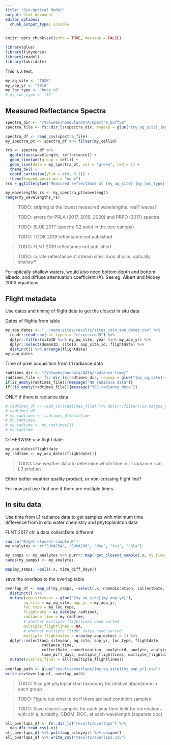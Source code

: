 ```yaml
---
title: "Bio-Optical Model"
output: html_document
editor_options: 
  chunk_output_type: console
---
```


```r
knitr::opts_chunk$set(echo = TRUE, message = FALSE)
```

```r
library(glue)
library(tidyverse)
library(readxl)
library(lubridate)
```

This is a test. 

```r
my_aq_site <- "TOOK"
my_aop_yr <- "2018"
my_loc_type <- 'buoy.c0'
# my_loc_type <- 'S2'
```

## Measured Reflectance Spectra

```r
spectra_dir <- "/Volumes/hondula/DATA/spectra_buff5m"
spectra_file <- fs::dir_ls(spectra_dir, regexp = glue("{my_aq_site}_{my_aop_yr}"))

spectra_df <- read_csv(spectra_file)
my_spectra_pt <- spectra_df %>% filter(my_cellid)

rrs <- spectra_df %>%
  ggplot(aes(wavelength, reflectance)) +
  geom_line(aes(group = cell)) +
  geom_line(data = my_spectra_pt, col = "green", lwd = 1) +
  theme_bw() +
  coord_cartesian(ylim = c(0, 0.1)) +
  theme(legend.position = "none")
rrs + ggtitle(glue("Measured reflectance at {my_aq_site} {my_loc_type} {my_aop_yr}"))

```

```r
my_wavelengths_rs <- my_spectra_pt$wavelength
range(my_wavelengths_rs)
```

> TODO: striping at the lowest measured wavelengths. real? waves?

> TODO: errors for PRLA (2017, 2019, 2020) and PRPO (2017) spectra

> TODO: BLUE 2017 (spectra S2 point in the tree canopy)

> TODO: TOOK 2019 reflectance not published

> TODO: FLNT 2019 reflectance not published

> TODO: curate reflectance at stream sites. look at pics. optically shallow?

For optically shallow waters, would also need bottom depth and bottom albedo,
and diffuse attentuation coefficient ($K$).
See eg. Albert and Mobey 2003 equations

## Flight metadata

Use dates and timing of flight data to get the closest in situ data

Dates of flights from table

```r
my_aop_dates <- "../neon-sites/results/sites_join_aop_dates.csv" %>%
  readr::read_csv(col_types = "ccccccccddD") %>%
  dplyr::filter(siteID %in% my_aq_site, year %in% my_aop_yr) %>%
  dplyr::select(domanID, siteID, aop_site_id, flightdate) %>%
  distinct() %>% arrange(flightdate)
my_aop_dates 
```

Time of pixel acquisition from L1 radiance data

```r
radtimes_dir <- "/Volumes/hondula/DATA/radiance-time/"
radtimes_file <- fs::dir_ls(radtimes_dir, regexp = glue("{my_aq_site}-{my_aop_yr}"))
if(is_empty(radtimes_file)){message("NO radiance data")}
if(!is_empty(radtimes_file)){message("YES radiance data")}
```

ONLY if there is radiance data
```r
# radtimes_df <- read_csv(radtimes_file) %>% dplyr::filter(!is.na(gps_time))
# radtimes_df
# my_radtimes <- radtimes_df$datetime
# my_radtimes
# my_radtime <- my_radtimes[1]
# my_radtime
```

OTHERWISE use flight date
```r
my_aop_dates$flightdate
my_radtime <- my_aop_dates$flightdate[1]
```

> TODO: Use weather data to determine which time in L1 radiance is in L3 product

Either better weather quality product, or non-crossing flight line?

For now just use first one if there are multiple times. 

## In situ data 

Use time from L1 radiance data to get samples with minimum time difference
from in situ water chemistry and phytoplankton data

FLNT 2017 chl a data collectDate different

```r
source("R/get-closest-sample.R")
my_analytes <- c("SUVA254", "SUVA280", "doc", "tss", "chla")

my_samps <- my_analytes %>% purrr::map(~get_closest_sample(.x, my_time = my_radtime))
names(my_samps) <- my_analytes

map(my_samps, ~pull(.x, time_diff_days))
```

save the overlaps to the overlap table

```r
overlap_df <- map_df(my_samps, ~select(.x, namedLocation, collectDate, analyte, analyteConcentration, time_diff_days), .id = "analyteid") %>%
  distinct() %>%
  mutate(aop_siteyear = glue("{my_aq_site}{my_aop_yr}"),
        aq_site = my_aq_site, aop_yr = my_aop_yr,
        loc_type = my_loc_type,
        flightdate = as_date(my_radtime),
        radiance_time = my_radtime,
        # whether multiple flightlines need sorted
        multiple_flightlines = NA, 
        # whether multiple flight dates need sorted
        multiple_flightdates = nrow(my_aop_dates) > 1) %>%
  dplyr::select(aop_siteyear, aq_site, aop_yr, loc_type, flightdate,
                radiance_time,
                collectDate, namedLocation, analyteid, analyte, analyteConcentration,
                time_diff_days, multiple_flightlines, multiple_flightdates) %>%
  mutate(overlap_final = all(!multiple_flightlines))
  
overlap_path <- glue("results/overlaps/{my_aq_site}{my_aop_yr}.csv")
write_csv(overlap_df, overlap_path)
```

> TODO: Also get phytoplankton taxonomy for relative abundance in each group

> TODO: Figure out what to do if there are bad condition samples

> TODO: Save closest samples for each year then look for correlations
with chl a, turbidity, CDOM, DOC, at each wavelength (separate doc)

```r
all_overlaps_df <- fs::dir_ls("results/overlaps") %>%
  map_df(~read_csv(.x))
all_overlaps_df %>% pull(aop_siteyear) %>% unique()
all_overlaps_df %>% write_csv("results/overlaps.csv")
```

